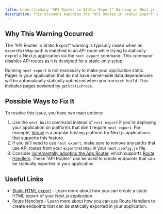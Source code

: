 ```yaml
---
title: Understanding "API Routes in Static Export" Warning in Next.js
description: This document explains the "API Routes in Static Export" warning in Next.js and offers steps to resolve it.
---
```


## Why This Warning Occurred

The "API Routes in Static Export" warning is typically raised when an `exportPathMap` path is matched to an API route while trying to statically export a Next.js application via the `next export` command. This command disables API routes as it is designed for a static-only setup.

Running `next export` is not necessary to make your application static. Pages in your application that do not have server-side data dependencies will be automatically statically optimized when you run `next build`. This includes pages powered by `getStaticProps`.

## Possible Ways to Fix It

To resolve this issue, you have two main options:

1. Use the `next build` command instead of `next export` if you're deploying your application on platforms that don't require `next export`. For example, [Vercel](https://vercel.com) is a popular hosting platform for Next.js applications that supports this feature.
2. If you still need to use `next export`, make sure to remove any paths that use API routes from your `exportPathMap` in your `next.config.js` file.
3. Consider [incrementally adopting the App Router](/docs/app/building-your-application/upgrading/app-router-migration), which supports [Route Handlers](/docs/app/building-your-application/routing/route-handlers). These "API Routes" can be used to create endpoints that can be statically exported in your application.

## Useful Links

- [Static HTML export](/docs/pages/building-your-application/deploying/static-exports) - Learn more about how you can create a static HTML export of your Next.js application.
- [Route Handlers](/docs/app/building-your-application/routing/route-handlers) - Learn more about how you can use Route Handlers to create endpoints that can be statically exported in your application.
